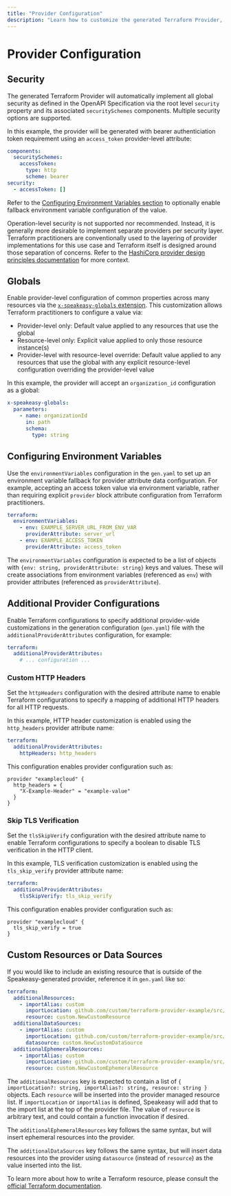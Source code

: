 ```yaml
---
title: "Provider Configuration"
description: "Learn how to customize the generated Terraform Provider, such as supporting environment variables and custom resources."
---
```


# Provider Configuration

## Security

The generated Terraform Provider will automatically implement all global security as defined in the OpenAPI Specification via the root level `security` property and its associated `securitySchemes` components. Multiple security options are supported.

In this example, the provider will be generated with bearer authenticiation token requirement using an `access_token` provider-level attribute:

```yaml
components:
  securitySchemes:
    accessToken:
      type: http
      scheme: bearer
security:
  - accessToken: []
```

Refer to the [Configuring Environment Variables section](#configuring-environment-variables) to optionally enable fallback environment variable configuration of the value.

Operation-level security is not supported nor recommended. Instead, it is generally more desirable to implement separate providers per security layer. Terraform practitioners are conventionally used to the layering of provider implementations for this use case and Terraform itself is designed around those separation of concerns. Refer to the [HashiCorp provider design principles documentation](https://developer.hashicorp.com/terraform/plugin/best-practices/hashicorp-provider-design-principles) for more context.

## Globals

Enable provider-level configuration of common properties across many resources via the [`x-speakeasy-globals` extension](/docs/customize/globals). This customization allows Terraform practitioners to configure a value via:

* Provider-level only: Default value applied to any resources that use the global
* Resource-level only: Explicit value applied to only those resource instance(s)
* Provider-level with resource-level override: Default value applied to any resources that use the global with any explicit resource-level configuration overriding the provider-level value

In this example, the provider will accept an `organization_id` configuration as a global:

```yaml
x-speakeasy-globals:
  parameters:
    - name: organizationId
      in: path
      schema:
        type: string
```

## Configuring Environment Variables

Use the `environmentVariables` configuration in the `gen.yaml` to set up an environment variable fallback for provider attribute data configuration. For example, accepting an access token value via environment variable, rather than requiring explicit `provider` block attribute configuration from Terraform practitioners.

```yaml
terraform:
  environmentVariables:
    - env: EXAMPLE_SERVER_URL_FROM_ENV_VAR
      providerAttribute: server_url
    - env: EXAMPLE_ACCESS_TOKEN
      providerAttribute: access_token
```

The `environmentVariables` configuration is expected to be a list of objects with `{env: string, providerAttribute: string}` keys and values. These will create associations from environment variables (referenced as `env`) with provider attributes (referenced as `providerAttribute`).

## Additional Provider Configurations

Enable Terraform configurations to specify additional provider-wide customizations in the generation configuration (`gen.yaml`) file with the `additionalProviderAttributes` configuration, for example:

```yaml
terraform:
  additionalProviderAttributes:
    # ... configuration ...
```

### Custom HTTP Headers

Set the `httpHeaders` configuration with the desired attribute name to enable Terraform configurations to specify a mapping of additional HTTP headers for all HTTP requests.

In this example, HTTP header customization is enabled using the `http_headers` provider attribute name:

```yaml
terraform:
  additionalProviderAttributes:
    httpHeaders: http_headers
```

This configuration enables provider configuration such as:

```hcl
provider "examplecloud" {
  http_headers = {
    "X-Example-Header" = "example-value"
  }
}
```

### Skip TLS Verification

Set the `tlsSkipVerify` configuration with the desired attribute name to enable Terraform configurations to specify a boolean to disable TLS verification in the HTTP client.

In this example, TLS verification customization is enabled using the `tls_skip_verify` provider attribute name:

```yaml
terraform:
  additionalProviderAttributes:
    tlsSkipVerify: tls_skip_verify
```

This configuration enables provider configuration such as:

```hcl
provider "examplecloud" {
  tls_skip_verify = true
}
```

## Custom Resources or Data Sources

If you would like to include an existing resource that is outside of the Speakeasy-generated provider, reference it in `gen.yaml` like so:

```yaml
terraform:
  additionalResources:
    - importAlias: custom
      importLocation: github.com/custom/terraform-provider-example/src/custom_resource
      resource: custom.NewCustomResource
  additionalDataSources:
    - importAlias: custom
      importLocation: github.com/custom/terraform-provider-example/src/custom_datasource
      datasource: custom.NewCustomDataSource
  additionalEphemeralResources:
    - importAlias: custom
      importLocation: github.com/custom/terraform-provider-example/src/custom_ephemeral_resource
      resource: custom.NewCustomEphemeralResource
```

The `additionalResources` key is expected to contain a list of `{ importLocation?: string, importAlias?: string, resource: string }` objects. Each `resource` will be inserted into the provider managed resource list. If `importLocation` or `importAlias` is defined, Speakeasy will add that to the import list at the top of the provider file. The value of `resource` is arbitrary text, and could contain a function invocation if desired.

The `additionalEphemeralResources` key follows the same syntax, but will insert ephemeral resources into the provider.

The `additionalDataSources` key follows the same syntax, but will insert data resources into the provider using `datasource` (instead of `resource`) as the value inserted into the list.

To learn more about how to write a Terraform resource, please consult the [official Terraform documentation](https://developer.hashicorp.com/terraform/plugin/framework).

